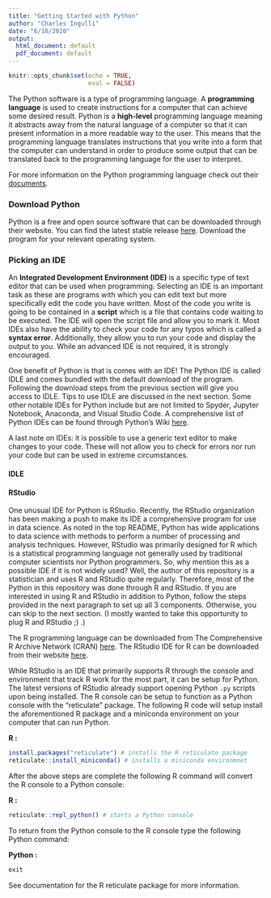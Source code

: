 ```yaml
---
title: "Getting Started with Python"
author: "Charles Ingulli"
date: "6/10/2020"
output: 
  html_document: default
  pdf_document: default
---
```


```r
knitr::opts_chunk$set(echo = TRUE,
                      eval = FALSE)
```


The Python software is a type of programming language. A **programming language** is used to create instructions for a computer that can achieve some desired result. Python is a **high-level** programming language meaning it abstracts away from the natural language of a computer so that it can present information in a more readable way to the user. This means that the programming language translates instructions that you write into a form that the computer can understand in order to produce some output that can be translated back to the programming language for the user to interpret.

For more information on the Python programming language check out their [documents](https://www.python.org/doc/).


### Download Python

Python is a free and open source software that can be downloaded through their website. You can find the latest stable release [here](https://www.python.org/downloads/). Download the program for your relevant operating system.

### Picking an IDE

An **Integrated Development Environment (IDE)** is a specific type of text editor that can be used when programming. Selecting an IDE is an important task as these are programs with which you can edit text but more specifically edit the code you have written. Most of the code you write is going to be contained in a **script** which is a file that contains code waiting to be executed. The IDE will open the script file and allow you to mark it. Most IDEs also have the ability to check your code for any typos which is called a **syntax error**. Additionally, they allow you to run your code and display the output to you. While an advanced IDE is not required, it is strongly encouraged. 

One benefit of Python is that is comes with an IDE! The Python IDE is called IDLE and comes bundled with the default download of the program. Following the download steps from the previous section will give you access to IDLE. Tips to use IDLE are discussed in the next section. Some other notable IDEs for Python include but are not limited to Spyder, Jupyter Notebook, Anaconda, and Visual Studio Code. A comprehensive list of Python IDEs can be found through Python's Wiki [here](https://wiki.python.org/moin/PythonEditors).

A last note on IDEs: it is possible to use a generic text editor to make changes to your code. These will not allow you to check for errors nor run your code but can be used in extreme circumstances. 

#### IDLE



#### RStudio

One unusual IDE for Python is RStudio. Recently, the RStudio organization has been making a push to make its IDE a comprehensive program for use in data science. As noted in the top README, Python has wide applications to data science with methods to perform a number of processing and analysis techniques. However, RStudio was primarily designed for R which is a statistical programming language not generally used by traditional computer scientists nor Python programmers. So, why mention this as a possible IDE if it is not widely used? Well, the author of this repository is a statistician and uses R and RStudio quite regularly. Therefore, most of the Python in this repository was done through R and RStudio. If you are interested in using R and RStudio in addition to Python, follow the steps provided in the next paragraph to set up all 3 components. Otherwise, you can skip to the next section. (I mostly wanted to take this opportunity to plug R and RStudio ;) .)


The R programming language can be downloaded from The Comprehensive R Archive Network (CRAN) [here](https://cran.r-project.org/). The RStudio IDE for R can be downloaded from their website [here](https://rstudio.com/).


While RStudio is an IDE that primarily supports R through the console and environment that track R work for the most part, it can be setup for Python. The latest versions of RStudio already support opening Python `.py` scripts upon being installed. The R console can be setup to function as a Python console with the "reticulate" package. The following R code will setup install the aforementioned R package and a miniconda environment on your computer that can run Python.


**R :**
```r
install.packages("reticulate") # installs the R reticulate package
reticulate::install_miniconda() # installs a miniconda environmnet 
```
After the above steps are complete the following R command will convert the R console to a Python console:

**R :**
```r
reticulate::repl_python() # starts a Python console
```

To return from the Python console to the R console type the following Python command:


**Python :**
```python
exit
```

See documentation for the R reticulate package for more information. 
